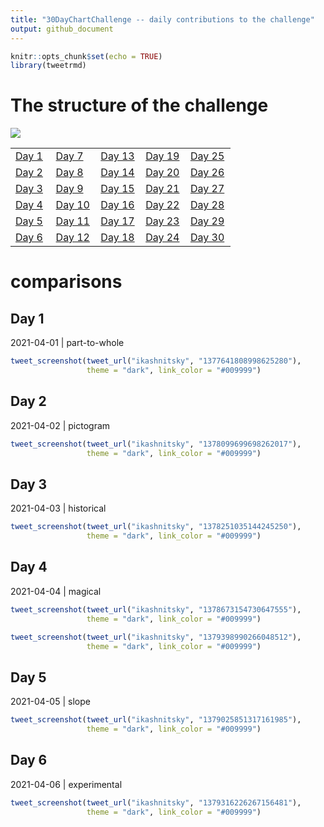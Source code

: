 ```yaml
---
title: "30DayChartChallenge -- daily contributions to the challenge"
output: github_document
---
```


```r
knitr::opts_chunk$set(echo = TRUE)
library(tweetrmd)
```


# The structure of the challenge

![](https://github.com/dominicroye/rstats-chart-challenge-2021/raw/main/figs/topics_ol.png)

|                 |                   |                   |                   |                   |
|-----------------|-------------------|-------------------|-------------------|-------------------|
| [Day 1](#day-1) | [Day 7](#day-7)   | [Day 13](#day-13) | [Day 19](#day-19) | [Day 25](#day-25) |
| [Day 2](#day-2) | [Day 8](#day-8)   | [Day 14](#day-14) | [Day 20](#day-20) | [Day 26](#day-26) |
| [Day 3](#day-3) | [Day 9](#day-9)   | [Day 15](#day-15) | [Day 21](#day-21) | [Day 27](#day-27) |
| [Day 4](#day-4) | [Day 10](#day-10) | [Day 16](#day-16) | [Day 22](#day-22) | [Day 28](#day-28) |
| [Day 5](#day-5) | [Day 11](#day-11) | [Day 17](#day-17) | [Day 23](#day-23) | [Day 29](#day-29) |
| [Day 6](#day-6) | [Day 12](#day-12) | [Day 18](#day-18) | [Day 24](#day-24) | [Day 30](#day-30) |


# comparisons

## Day 1 

2021-04-01 | part-to-whole

```r
tweet_screenshot(tweet_url("ikashnitsky", "1377641808998625280"), 
                 theme = "dark", link_color = "#009999")
```


## Day 2 

2021-04-02 | pictogram

```r
tweet_screenshot(tweet_url("ikashnitsky", "1378099699698262017"), 
                 theme = "dark", link_color = "#009999")
```


## Day 3 

2021-04-03 | historical

```r
tweet_screenshot(tweet_url("ikashnitsky", "1378251035144245250"), 
                 theme = "dark", link_color = "#009999")
```


## Day 4 

2021-04-04 | magical

```r
tweet_screenshot(tweet_url("ikashnitsky", "1378673154730647555"), 
                 theme = "dark", link_color = "#009999")
```

```r
tweet_screenshot(tweet_url("ikashnitsky", "1379398990266048512"), 
                 theme = "dark", link_color = "#009999")
```


## Day 5 

2021-04-05 | slope

```r
tweet_screenshot(tweet_url("ikashnitsky", "1379025851317161985"), 
                 theme = "dark", link_color = "#009999")
```


## Day 6 

2021-04-06 | experimental

```r
tweet_screenshot(tweet_url("ikashnitsky", "1379316226267156481"), 
                 theme = "dark", link_color = "#009999")
```
